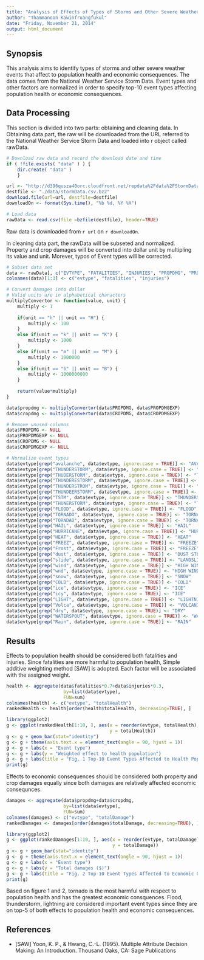 ```yaml
---
title: "Analysis of Effects of Types of Storms and Other Severe Weather Events"
author: "Thammanoon Kawinfruangfukul"
date: "Friday, November 21, 2014"
output: html_document
---
```


## Synopsis
This analysis aims to identify types of storms and other severe weather events that affect to population health and economic consequences. The data comes from the National Weather Service Storm Data. Event types and other factors are normalized in order to specify top-10 event types affecting population health or economic consequences. 

## Data Processing
This section is divided into two parts: obtaining and cleaning data. In Obtaining data part, the raw will be downloaded from the URL referred to the National Weather Service Storm Data and loaded into r object called rawData.

```r
# Download raw data and record the download date and time
if ( !file.exists( "data" ) ) {
    dir.create( "data" )
    }

url <- "http://d396qusza40orc.cloudfront.net/repdata%2Fdata%2FStormData.csv.bz2"
destfile <- "./data/stormData.csv.bz2"
download.file(url=url, destfile=destfile)
downloadOn <- format(Sys.time(), "%b %d, %Y %X")

# Load data
rawData <- read.csv(file =bzfile(destfile), header=TRUE)
```

Raw data is downloaded from `r url` on `r downloadOn`.  

In cleaning data part, the rawData will be subseted and normalized. Property and crop damages will be converted into dollar unit by multipling its value and unit. Morever, typos of Event types will be corrected.

```r
# Subset data set
data <- rawData[, c("EVTYPE", "FATALITIES", "INJURIES", "PROPDMG", "PROPDMGEXP", "CROPDMG", "CROPDMGEXP")]
colnames(data)[1:3] <- c("evtype", "fatalities", "injuries")

# Convert Damages into dollar
# Valid units are in alphabetical characters
multiplyConvertor <- function(value, unit) {
    multiply <- 1
    
    if(unit == "h" || unit == "H") {
        multiply <- 100
    }
    else if(unit == "k" || unit == "K") {
        multiply <- 1000
    }
    else if(unit == "m" || unit == "M") {
        multiply <- 1000000
    }
    else if(unit == "b" || unit == "B") {
        multiply <- 1000000000
    }
    
    return(value*multiply)
}

data$propdmg <- multiplyConvertor(data$PROPDMG, data$PROPDMGEXP)
data$cropdmg <- multiplyConvertor(data$CROPDMG, data$CROPDMGEXP)

# Remove unused columns
data$PROPDMG <- NULL
data$PROPDMGEXP <- NULL
data$CROPDMG <- NULL
data$CROPDMGEXP <- NULL

# Normalize event types
data$evtype[grep("avalanche", data$evtype, ignore.case = TRUE)] <- "AVALANCHE"
data$evtype[grep("THUNDERSTORM", data$evtype, ignore.case = TRUE)] <- "THUNDERSTORM"
data$evtype[grep("THUDERSTORM", data$evtype, ignore.case = TRUE)] <- "THUNDERSTORM"
data$evtype[grep("THUNDERESTORM", data$evtype, ignore.case = TRUE)] <- "THUNDERSTORM"
data$evtype[grep("THUNDERSTROM", data$evtype, ignore.case = TRUE)] <- "THUNDERSTORM"
data$evtype[grep("THUNDEERSTORM", data$evtype, ignore.case = TRUE)] <- "THUNDERSTORM"
data$evtype[grep("TSTM", data$evtype, ignore.case = TRUE)] <- "THUNDERSTORM"
data$evtype[grep("THUNERSTORM", data$evtype, ignore.case = TRUE)] <- "THUNDERSTORM"
data$evtype[grep("FLOOD", data$evtype, ignore.case = TRUE)] <- "FLOOD"
data$evtype[grep("TORNADO", data$evtype, ignore.case = TRUE)] <- "TORNADO"
data$evtype[grep("TORNDAO", data$evtype, ignore.case = TRUE)] <- "TORNADO"
data$evtype[grep("HAIL", data$evtype, ignore.case = TRUE)] <- "HAIL"
data$evtype[grep("HURRICANE", data$evtype, ignore.case = TRUE)] <- "HURRICANE"
data$evtype[grep("HEAT", data$evtype, ignore.case = TRUE)] <- "HEAT"
data$evtype[grep("FREEZ", data$evtype, ignore.case = TRUE)] <- "FREEZE"
data$evtype[grep("Frost", data$evtype, ignore.case = TRUE)] <- "FREEZE"
data$evtype[grep("dust", data$evtype, ignore.case = TRUE)] <- "DUST STORM"
data$evtype[grep("slide", data$evtype, ignore.case = TRUE)] <- "LANDSLIDE"
data$evtype[grep("wind", data$evtype, ignore.case = TRUE)] <- "HIGH WIND"
data$evtype[grep("wnd", data$evtype, ignore.case = TRUE)] <- "HIGH WIND"
data$evtype[grep("snow", data$evtype, ignore.case = TRUE)] <- "SNOW"
data$evtype[grep("COLD", data$evtype, ignore.case = TRUE)] <- "COLD"
data$evtype[grep("ice", data$evtype, ignore.case = TRUE)] <- "ICE"
data$evtype[grep("icy", data$evtype, ignore.case = TRUE)] <- "ICE"
data$evtype[grep("LIGHT", data$evtype, ignore.case = TRUE)] <- "LIGHTNING"
data$evtype[grep("Volca", data$evtype, ignore.case = TRUE)] <- "VOLCANIC ERUPTION"
data$evtype[grep("dry", data$evtype, ignore.case = TRUE)] <- "DRY"
data$evtype[grep("WATERSPOUT", data$evtype, ignore.case = TRUE)] <- "WATERSPOUT"
data$evtype[grep("Rain", data$evtype, ignore.case = TRUE)] <- "RAIN"
```

## Results
Effects to population health should be considered both fatalities and injuries. Since fatalities are more harmful to population health, Simple additive weighting method [SAW] is adopted. Each factor will be associated with the assigned weight.
```r
health <- aggregate(data$fatalities*0.7+data$injuries*0.3,
                     by=list(data$evtype),
                     FUN=sum)
colnames(health) <- c("evtype", "totalHealth")
rankedHealth <- health[order(health$totalHealth, decreasing=TRUE), ]

library(ggplot2)
g <- ggplot(rankedHealth[1:10, ], aes(x = reorder(evtype, totalHealth), 
                                      y = totalHealth))
g <- g + geom_bar(stat="identity")
g <- g + theme(axis.text.x = element_text(angle = 90, hjust = 1))
g <- g + labs(x = "Event type")
g <- g + labs(y = "Weighted effect to health population")
g <- g + labs(title = "Fig. 1 Top-10 Event Types Affected to Health Population")
print(g)
```

Effects to economic consequences should be considered both property and crop damages equally since both damages are relatively affected economic consequnces.
```r
damages <- aggregate(data$propdmg+data$cropdmg,
                     by=list(data$evtype),
                     FUN=sum)
colnames(damages) <- c("evtype", "totalDamage")
rankedDamages <- damages[order(damages$totalDamage, decreasing=TRUE), ]

library(ggplot2)
g <- ggplot(rankedDamages[1:10, ], aes(x = reorder(evtype, totalDamage), 
                                       y = totalDamage))
g <- g + geom_bar(stat="identity")
g <- g + theme(axis.text.x = element_text(angle = 90, hjust = 1))
g <- g + labs(x = "Event type")
g <- g + labs(y = "Total damages ($)")
g <- g + labs(title = "Fig. 2 Top-10 Event Types Affected to Economic Consequences")
print(g)
```

Based on figure 1 and 2, tornado is the most harmful with respect to population health and has the greatest economic consquences. Flood, thunderstorm, lightning are considered important event types since they are on top-5 of both effects to population health and economic consequences.

## References
* [SAW] Yoon, K. P., & Hwang, C.-L. (1995). Multiple Attribute Decision Making: An Introduction. Thousand Oaks, CA: Sage Publications
